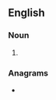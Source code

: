 {{also|pico-grams}}
==English==

===Noun===
{{head|en|noun plural form}}

# {{plural of|picogram|lang=en}}

===Anagrams===
* {{anagrams|en|a=acgimoprs|microgaps}}